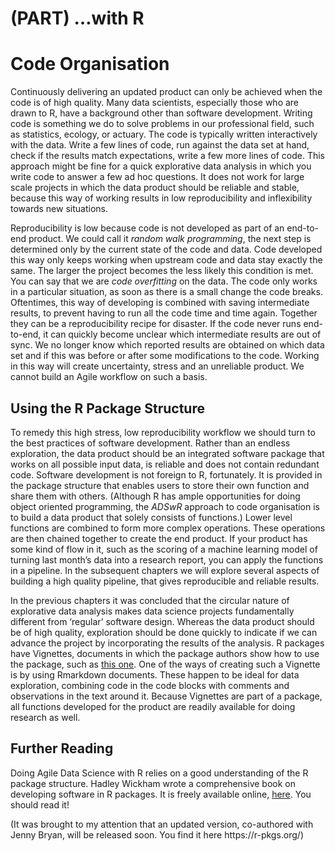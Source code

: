 # (PART) ...with R {-}

# Code Organisation

Continuously delivering an updated product can only be achieved when the code is of high quality. 
Many data scientists, especially those who are drawn to R, have a background other than software development. 
Writing code is something we do to solve problems in our professional field, such as statistics, ecology, or actuary.
The code is typically written interactively with the data. 
Write a few lines of code, run against the data set at hand, check if the results match expectations, write a few more lines of code. 
This approach might be fine for a quick explorative data analysis in which you write code to answer a few ad hoc questions. 
It does not work for large scale projects in which the data product should be reliable and stable, because this way of working results in low reproducibility and inflexibility towards new situations. 

Reproducibility is low because code is not developed as part of an end-to-end product.
We could call it *random walk programming*, the next step is determined only by the current state of the code and data. 
Code developed this way only keeps working when upstream code and data stay exactly the same. 
The larger the project becomes the less likely this condition is met. 
You can say that we are *code overfitting* on the data. 
The code only works in a particular situation, as soon as there is a small change the code breaks. 
Oftentimes, this way of developing is combined with saving intermediate results, to prevent having to run all the code time and time again.
Together they can be a reproducibility recipe for disaster. 
If the code never runs end-to-end, it can quickly become unclear which intermediate results are out of sync. 
We no longer know which reported results are obtained on which data set and if this was before or after some modifications to the code. 
Working in this way will create uncertainty, stress and an unreliable product. 
We cannot build an Agile workflow on such a basis.

## Using the R Package Structure

To remedy this high stress, low reproducibility workflow we should turn to the best practices of software development. 
Rather than an endless exploration, the data product should be an integrated software package that works on all possible input data, is reliable and does not contain redundant code.
Software development is not foreign to R, fortunately.
It is provided in the package structure that enables users to store their own function and share them with others. 
(Although R has ample opportunities for doing object oriented programming, the *ADSwR* approach to code organisation is to build a data product that solely consists of functions.)
Lower level functions are combined to form more complex operations. 
These operations are then chained together to create the end product. 
If your product has some kind of flow in it, such as the scoring of a machine learning model of turning last month's data into a research report, you can apply the functions in a pipeline.
In the subsequent chapters we will explore several aspects of building a high quality pipeline, that gives reproducible and reliable results. 

In the previous chapters it was concluded that the circular nature of explorative data analysis makes data science projects fundamentally different from 'regular' software design. 
Whereas the data product should be of high quality, exploration should be done quickly to indicate if we can advance the project by incorporating the results of the analysis. 
R packages have Vignettes, documents in which the package authors show how to use the package, such as [this one](https://cran.r-project.org/web/packages/padr/vignettes/padr.html). 
One of the ways of creating such a Vignette is by using Rmarkdown documents. 
These happen to be ideal for data exploration, combining code in the code blocks with comments and observations in the text around it. 
Because Vignettes are part of a package, all functions developed for the product are readily available for doing research as well.

## Further Reading

Doing Agile Data Science with R relies on a good understanding of the R package structure. Hadley Wickham wrote a comprehensive book on developing software in R packages. It is freely available online, [here](http://r-pkgs.had.co.nz/). You should read it! 

(It was brought to my attention that an updated version, co-authored with Jenny Bryan, will be released soon. You find it here https://r-pkgs.org/)
